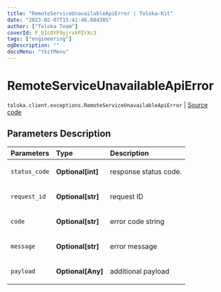 ```yaml
---
title: "RemoteServiceUnavailableApiError | Toloka-Kit"
date: "2023-02-07T15:41:46.884305"
author: ["Toloka Team"]
coverId: F_bIcOYF9yjrxkPZrXc3
tags: ["engineering"]
ogDescription: ""
docsMenu: "tkitMenu"
---
```


# RemoteServiceUnavailableApiError
`toloka.client.exceptions.RemoteServiceUnavailableApiError` | [Source code](https://github.com/Toloka/toloka-kit/blob/v1.1.3/src/client/exceptions.py#L118)

## Parameters Description

| Parameters | Type | Description |
| :----------| :----| :-----------|
`status_code`|**Optional\[int\]**|<p>response status code.</p>
`request_id`|**Optional\[str\]**|<p>request ID</p>
`code`|**Optional\[str\]**|<p>error code string</p>
`message`|**Optional\[str\]**|<p>error message</p>
`payload`|**Optional\[Any\]**|<p>additional payload</p>